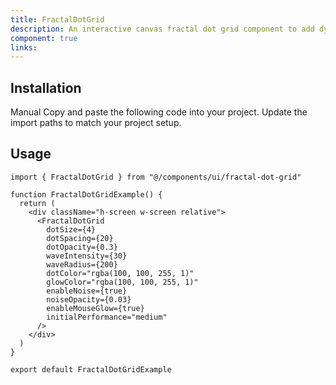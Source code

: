 ```yaml
---
title: FractalDotGrid
description: An interactive canvas fractal dot grid component to add dynamic visual interest to your UI.
component: true
links:
---
```


<ComponentPreview
  name="bg-animated-fractal-dot-grid-demo"
  className="[&_.preview>[data-orientation=vertical]]:sm:max-w-[70%]"
  description="All variations"
/>

## Installation

<Tabs defaultValue="manual">

<TabsList>
  <TabsTrigger value="manual">Manual</TabsTrigger>
</TabsList>

<TabsContent value="manual">
  <Steps>
    <Step>Copy and paste the following code into your project.</Step>
    <ComponentSource name="bg-animated-fractal-dot-grid" />
    <Step>Update the import paths to match your project setup.</Step>
  </Steps>
</TabsContent>

</Tabs>

## Usage

```tsx
import { FractalDotGrid } from "@/components/ui/fractal-dot-grid"

function FractalDotGridExample() {
  return (
    <div className="h-screen w-screen relative">
      <FractalDotGrid
        dotSize={4}
        dotSpacing={20}
        dotOpacity={0.3}
        waveIntensity={30}
        waveRadius={200}
        dotColor="rgba(100, 100, 255, 1)"
        glowColor="rgba(100, 100, 255, 1)"
        enableNoise={true}
        noiseOpacity={0.03}
        enableMouseGlow={true}
        initialPerformance="medium"
      />
    </div>
  )
}

export default FractalDotGridExample
```
